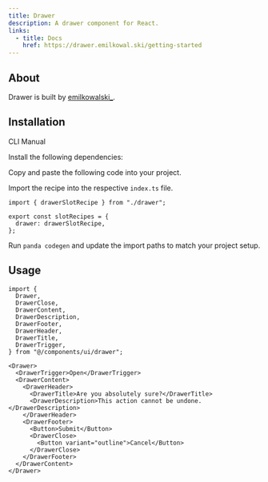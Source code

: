 ```yaml
---
title: Drawer
description: A drawer component for React.
links:
  - title: Docs
    href: https://drawer.emilkowal.ski/getting-started
---
```


<ComponentPreview name="drawer-demo" />

## About

Drawer is built by [emilkowalski\_](https://twitter.com/emilkowalski_).

## Installation

<InstallationTabs>

<TabsList>
  <TabsTrigger value="cli">CLI</TabsTrigger>
  <TabsTrigger value="manual">Manual</TabsTrigger>
</TabsList>

<TabsContent value="cli">

<PackageRunner command="nore-ui@latest add drawer" />

</TabsContent>

<TabsContent value="manual">

<Steps>

<Step>Install the following dependencies:</Step>

<PackageInstaller name="vaul" />

<Step>Copy and paste the following code into your project.</Step>

<ComponentSource name="drawer.ts" type="slot-recipe" />

<ComponentSource name="drawer.tsx" type="component" />

<Step>Import the recipe into the respective `index.ts` file.</Step>

```tsx
import { drawerSlotRecipe } from "./drawer";

export const slotRecipes = {
  drawer: drawerSlotRecipe,
};
```

<Step>Run `panda codegen` and update the import paths to match your project setup.</Step>

</Steps>

</TabsContent>

</InstallationTabs>

## Usage

```tsx
import {
  Drawer,
  DrawerClose,
  DrawerContent,
  DrawerDescription,
  DrawerFooter,
  DrawerHeader,
  DrawerTitle,
  DrawerTrigger,
} from "@/components/ui/drawer";
```

```tsx
<Drawer>
  <DrawerTrigger>Open</DrawerTrigger>
  <DrawerContent>
    <DrawerHeader>
      <DrawerTitle>Are you absolutely sure?</DrawerTitle>
      <DrawerDescription>This action cannot be undone.</DrawerDescription>
    </DrawerHeader>
    <DrawerFooter>
      <Button>Submit</Button>
      <DrawerClose>
        <Button variant="outline">Cancel</Button>
      </DrawerClose>
    </DrawerFooter>
  </DrawerContent>
</Drawer>
```
